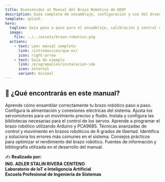 ```yaml
---
title: Bienvenidos al Manual del Brazo Robótico de 6DOF
description: Guía completa de ensamblaje, configuración y uso del brazo robótico de 6 grados de libertad, con Arduino y PCA9685.
template: splash
hero:
  tagline: Guía paso a paso para el ensamblaje, calibración y control de un brazo robótico con Arduino y PCA9685.
  image:
    file: ../../assets/brazo-robotico.png
  actions:
    - text: Leer manual completo
      link: /introduccion/que-es/
      icon: right-arrow
    - text: Guía de ejemplo
      link: /programacion/instalacion-ide
      icon: external
      variant: minimal
---
```



## 🚀 ¿Qué encontrarás en este manual?

<CardGrid stagger>
  <Card title="🔧 Ensamblaje" icon="wrench">
    Aprende cómo ensamblar correctamente tu brazo robótico paso a paso.
  </Card>
  <Card title="⚡ Alimentación y Cableado" icon="plug">
    Configura la alimentación y conexiones eléctricas del sistema.
  </Card>
  <Card title="🎛️ Calibración de Servos" icon="sliders">
    Ajusta los servomotores para un movimiento preciso y fluido.
  </Card>
  <Card title="📦 Configuración de Bibliotecas de Servos" icon="package">
    Instala y configura las bibliotecas necesarias para el control de los servos.
  </Card>
  <Card title="💻 Programación en Arduino" icon="microchip">
    Aprende a programar el brazo robótico utilizando Arduino y PCA9685.
  </Card>
  <Card title="🤖 Programación en Brazos Robóticos de 6DOF" icon="robot">
    Técnicas avanzadas de control y movimiento en brazos robóticos de 6 grados de libertad.
  </Card>
  <Card title="🛠️ Manejo de Errores" icon="warning">
    Identifica y soluciona los errores más comunes en el sistema.
  </Card>
  <Card title="💡 Recomendaciones" icon="check-circle">
    Consejos prácticos para optimizar el rendimiento del brazo robótico.
  </Card>
  <Card title="📚 Referencias" icon="open-book">
    Fuentes de información y bibliografía utilizada en el desarrollo del manual.
  </Card>
</CardGrid>

✍ **Realizado por:**  
**ING. ADLER STALIN RIVERA CENTENO**  
**Laboratorio de IoT e Inteligencia Artificial**  
**Escuela Profesional de Ingeniería de Sistemas**